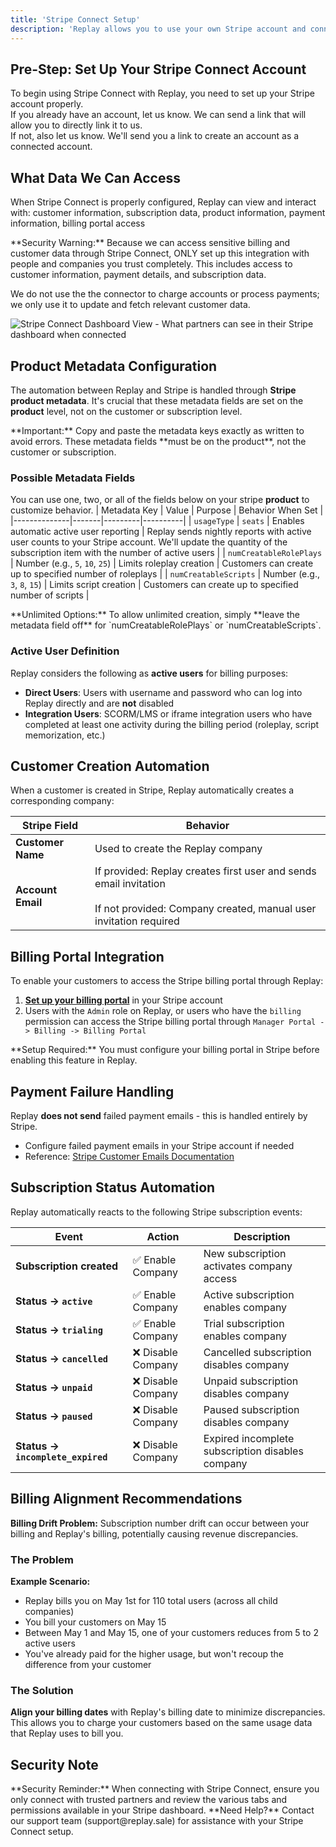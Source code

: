 ```yaml
---
title: 'Stripe Connect Setup'
description: 'Replay allows you to use your own Stripe account and connect to us using [Stripe Connect](https://stripe.com/connect). This enables you to sell your products to your end users as you normally would, while Replay handles all the automation based on the data in your Stripe account.'
---
```


## Pre-Step: Set Up Your Stripe Connect Account

To begin using Stripe Connect with Replay, you need to set up your Stripe account properly. 
<br />If you already have an account, let us know. We can send a link that will allow you to directly link it to us. 
<br />If not, also let us know. We'll send you a link to create an account as a connected account.

## What Data We Can Access

When Stripe Connect is properly configured, Replay can view and interact with: customer information, subscription data, product information, payment information, billing portal access

<Note type="warning">
**Security Warning:** Because we can access sensitive billing and customer data through Stripe Connect, ONLY set up this integration with people and companies you trust completely. This includes access to customer information, payment details, and subscription data.

We do not use the the connector to charge accounts or process payments; we only use it to update and fetch relevant customer data.
</Note>

<Frame caption="Example of a connected account, with the various tabs we have access to">
  <img src="/images/stripe-connected-account-example.png" alt="Stripe Connect Dashboard View - What partners can see in their Stripe dashboard when connected" />
</Frame>

## Product Metadata Configuration

The automation between Replay and Stripe is handled through **Stripe product metadata**. It's crucial that these metadata fields are set on the **product** level, not on the customer or subscription level.

<Note type="warning">
**Important:** Copy and paste the metadata keys exactly as written to avoid errors. These metadata fields **must be on the product**, not the customer or subscription.
</Note>

### Possible Metadata Fields
You can use one, two, or all of the fields below on your stripe **product** to customize behavior.
| Metadata Key | Value | Purpose | Behavior When Set |
|--------------|-------|---------|----------|
| `usageType` | `seats` | Enables automatic active user reporting | Replay sends nightly reports with active user counts to your Stripe account. We'll update the quantity of the subscription item with the number of active users |
| `numCreatableRolePlays` | Number (e.g., `5`, `10`, `25`) | Limits roleplay creation | Customers can create up to specified number of roleplays |
| `numCreatableScripts` | Number (e.g., `3`, `8`, `15`) | Limits script creation | Customers can create up to specified number of scripts |

<Note type="info">
**Unlimited Options:** To allow unlimited creation, simply **leave the metadata field off** for `numCreatableRolePlays` or `numCreatableScripts`.
</Note>

### Active User Definition

Replay considers the following as **active users** for billing purposes:

- **Direct Users**: Users with username and password who can log into Replay directly and are **not** disabled
- **Integration Users**: SCORM/LMS or iframe integration users who have completed at least one activity during the billing period (roleplay, script memorization, etc.)

## Customer Creation Automation

When a customer is created in Stripe, Replay automatically creates a corresponding company:

| Stripe Field | Behavior |
|--------------|----------|
| **Customer Name** | Used to create the Replay company |
| **Account Email** | If provided: Replay creates first user and sends email invitation<br/><br/>If not provided: Company created, manual user invitation required |

## Billing Portal Integration

To enable your customers to access the Stripe billing portal through Replay:

1. **[Set up your billing portal](https://docs.stripe.com/customer-management)** in your Stripe account
2. Users with the `Admin` role on Replay, or users who have the `billing` permission can access the Stripe billing portal through `Manager Portal -> Billing -> Billing Portal`

<Note type="info">
**Setup Required:** You must configure your billing portal in Stripe before enabling this feature in Replay.
</Note>

## Payment Failure Handling
Replay **does not send** failed payment emails - this is handled entirely by Stripe.

- Configure failed payment emails in your Stripe account if needed
- Reference: [Stripe Customer Emails Documentation](https://docs.stripe.com/billing/revenue-recovery/customer-emails)

## Subscription Status Automation

Replay automatically reacts to the following Stripe subscription events:

| Event | Action | Description |
|-------|--------|-------------|
| **Subscription created** | ✅ Enable Company | New subscription activates company access |
| **Status → `active`** | ✅ Enable Company | Active subscription enables company |
| **Status → `trialing`** | ✅ Enable Company | Trial subscription enables company |
| **Status → `cancelled`** | ❌ Disable Company | Cancelled subscription disables company |
| **Status → `unpaid`** | ❌ Disable Company | Unpaid subscription disables company |
| **Status → `paused`** | ❌ Disable Company | Paused subscription disables company |
| **Status → `incomplete_expired`** | ❌ Disable Company | Expired incomplete subscription disables company |

## Billing Alignment Recommendations
**Billing Drift Problem:** Subscription number drift can occur between your billing and Replay's billing, potentially causing revenue discrepancies.

### The Problem

**Example Scenario:**
- Replay bills you on May 1st for 110 total users (across all child companies)
- You bill your customers on May 15
- Between May 1 and May 15, one of your customers reduces from 5 to 2 active users
- You've already paid for the higher usage, but won't recoup the difference from your customer

### The Solution

**Align your billing dates** with Replay's billing date to minimize discrepancies. This allows you to charge your customers based on the same usage data that Replay uses to bill you.

## Security Note

<Note type="warning">
**Security Reminder:** When connecting with Stripe Connect, ensure you only connect with trusted partners and review the various tabs and permissions available in your Stripe dashboard.
</Note>

<Note type="info">
**Need Help?** Contact our support team (support@replay.sale) for assistance with your Stripe Connect setup.
</Note>


